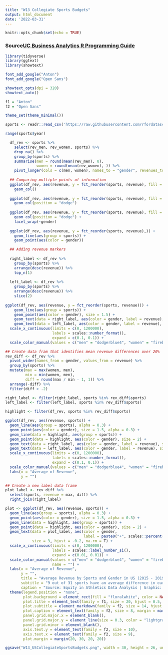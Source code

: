 ```yaml
---
title: "W13 Collegiate Sports Budgets"
output: html_document
date: '2022-03-31'
---
```


```r
knitr::opts_chunk$set(echo = TRUE)
```
### Source[UC Business Analytics R Programming Guide](https://uc-r.github.io/cleveland-dot-plots)
```r
library(tidyverse)
library(ggtext)
library(showtext)

font_add_google("Anton")
font_add_google("Open Sans")

showtext_opts(dpi = 320)
showtext_auto()

f1 = "Anton"
f2 = "Open Sans"

theme_set(theme_minimal())
```

```r
sports <- readr::read_csv('https://raw.githubusercontent.com/rfordatascience/tidytuesday/master/data/2022/2022-03-29/sports.csv')

range(sports$year)

  df_rev <- sports %>% 
    select(rev_men, rev_women, sports) %>% 
    drop_na() %>% 
    group_by(sports) %>% 
    summarise(men = round(mean(rev_men), 0),
              women = round(mean(rev_women), )) %>% 
    pivot_longer(cols = c(men, women), names_to = "gender", revenues_to = "revenue")
  
  ## Comparing multiple points of information
  ggplot(df_rev, aes(revenue, y = fct_reorder(sports, revenue), fill = gender)) +
    geom_col()
  
  ggplot(df_rev, aes(revenue, y = fct_reorder(sports, revenue), fill = gender)) +
    geom_col(position = "dodge")
  
  ggplot(df_rev, aes(revenue, y = fct_reorder(sports, revenue), fill = gender)) +
    geom_col(position = "dodge") +
    facet_wrap(~gender)
  
  ggplot(df_rev, aes(revenue, y = fct_reorder(sports, revenue),)) +
    geom_line(aes(group = sports)) +
    geom_point(aes(color = gender))
```

```r
  ## Adding revenue markers
  
  right_label <- df_rev %>% 
    group_by(sports) %>% 
    arrange(desc(revenue)) %>% 
    top_n(1)
  
  left_label <- df_rev %>% 
    group_by(sports) %>% 
    arrange(desc(revenue)) %>% 
    slice(2)
  
ggplot(df_rev, aes(revenue, y = fct_reorder(sports, revenue))) +
    geom_line(aes(group = sports)) +
    geom_point(aes(color = gender), size = 1.5) +
    geom_text(data = right_label, aes(color = gender, label = revenue), size = 3, hjust = -0.1) +
    geom_text(data = left_label, aes(color = gender, label = revenue), size = 3, hjust = 1.2) +
  scale_x_continuous(limits = c(0, 1200000),
                     labels = scales::number_format(),
                     expand = c(0.1, 0.1)) +
  scale_color_manual(values = c("men" = "dodgerblue4", "women" = "firebrick3"))
```

```r
## Create data fram that identifies mean revenue differences over 20%
rev_diff <- df_rev %>% 
  pivot_wider(names_from = gender, values_from = revenue) %>% 
  group_by(sports) %>% 
  mutate(max = max(women, men),
         min = min(women, men),
         diff = round(max / min - 1, 1)) %>% 
  arrange(-diff) %>% 
  filter(diff > .2)

right_label <- filter(right_label, sports %in% rev_diff$sports)
left_label <- filter(left_label, sports %in% rev_diff$sports)

highlight <- filter(df_rev, sports %in% rev_diff$sports)

ggplot(df_rev, aes(revenue, sports)) +
  geom_line(aes(group = sports), alpha = 0.3) +
  geom_point(aes(color = gender), size = 1.5, alpha = 0.3) +
  geom_line(data = highlight, aes(group = sports)) +
  geom_point(data = highlight, aes(color = gender), size = 2) +
  geom_text(data = right_label, aes(color = gender, label = revenue), size = 3, hjust = -0.1) +
  geom_text(data = left_label, aes(color = gender, label = revenue), size = 3, hjust = 1.2) +
  scale_x_continuous(limits = c(0, 1200000),
                     labels = scales::number_format(),
                     expand = c(0.1, 0.1)) +
  scale_color_manual(values = c("men" = "dodgerblue4", "women" = "firebrick3")) +
  labs(x = "Average of Revenue",
       y = "")
```

```r
## Create a new label data frame
plot_label <- rev_diff %>% 
  select(sports, revenue = max, diff) %>% 
  right_join(right_label)

plot <- ggplot(df_rev, aes(revenue, sports)) +
  geom_line(aes(group = sports), alpha = 0.3) +
  geom_point(aes(color = gender), size = 1.5, alpha = 0.3) +
  geom_line(data = highlight, aes(group = sports)) +
  geom_point(data = highlight, aes(color = gender), size = 2) +
  geom_text(data = plot_label, aes(color = gender, 
                                   label = paste0("+", scales::percent(round(diff, 2)))), 
            size = 3, hjust = -0.2, na.rm = T) +
  scale_x_continuous(limits = c(0, 1200000),
                     labels = scales::label_number_si(),
                     expand = c(0.01, 0.01)) +
  scale_color_manual(values = c("men" = "dodgerblue4", "women" = "firebrick3"),
                     name = "") +
  labs(x = "Average of Revenue",
       y = "",
       title = "Average Revenue by Sports and Gender in US (2015 - 2019)",
       subtitle = "9 out of 31 sports have an average difference in earings between <span style = 'color : dodgerblue4'>**men**</span> and<span style = 'color : firebrick3'>**women**</span>of 20% or more.<br>Equestrian shows the greatest difference with women generating 2910% more revenue than men.<br>In basketball, on the other hand, men earn 130% more than women.",
       caption = "Source: Equity in Athletics Data Analysis | Graphic: Sung Inkyung") +
  theme(legend.position = "none",
        plot.background = element_rect(fill = "floralwhite", color = NA),
        plot.title = element_text(family = f1, size = 20, hjust = 0.5, margin = margin(b = 9)),
        plot.subtitle = element_markdown(family = f2, size = 14, hjust = 0.5, margin = margin(b = 15)),
        plot.caption = element_text(family = f2, size = 8, margin = margin(t = 25)),
        panel.grid.major.x = element_blank(),
        panel.grid.major.y = element_line(size = 0.3, color = "lightgray"),
        panel.grid.minor = element_blank(),
        axis.text.y = element_text(family = f2, size = 10),
        axis.text.x = element_text(family = f2, size = 9),
        plot.margin = margin(20, 30, 20, 20))

ggsave("W13_USCollegiateSportsBudgets.png", width = 30, height = 26, units = "cm")
```

